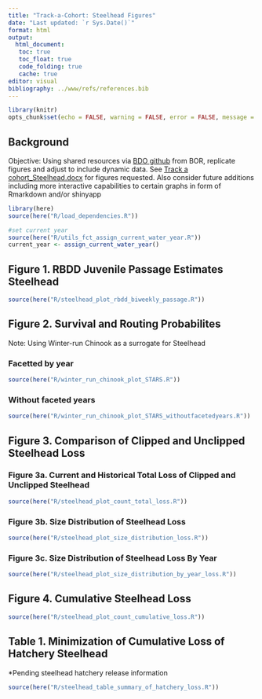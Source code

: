 ```yaml
---
title: "Track-a-Cohort: Steelhead Figures"
date: "Last updated: `r Sys.Date()`"
format: html
output:
  html_document: 
   toc: true
   toc_float: true
   code_folding: true
   cache: true 
editor: visual
bibliography: ../www/refs/references.bib
---
```


```r
library(knitr)
opts_chunk$set(echo = FALSE, warning = FALSE, error = FALSE, message = FALSE)
```

## Background

Objective: Using shared resources via [BDO github](https://github.com/BDO-Science/track-a-cohort) from BOR, replicate figures and adjust to include dynamic data. See [Track a cohort_Steelhead.docx](https://github.com/BDO-Science/track-a-cohort/blob/main/SH_Cohort/Track%20a%20Cohort_Steelhead.docx) for figures requested. Also consider future additions including more interactive capabilities to certain graphs in form of Rmarkdown and/or shinyapp

```r
library(here)
source(here("R/load_dependencies.R"))

#set current year
source(here("R/utils_fct_assign_current_water_year.R"))
current_year <- assign_current_water_year()
```

## Figure 1. RBDD Juvenile Passage Estimates Steelhead

```r
source(here("R/steelhead_plot_rbdd_biweekly_passage.R"))
```

## Figure 2. Survival and Routing Probabilites

Note: Using Winter-run Chinook as a surrogate for Steelhead

### Facetted by year

```r
source(here("R/winter_run_chinook_plot_STARS.R"))
```

### Without faceted years

```r
source(here("R/winter_run_chinook_plot_STARS_withoutfacetedyears.R"))
```

## Figure 3. Comparison of Clipped and Unclipped Steelhead Loss

### Figure 3a. Current and Historical Total Loss of Clipped and Unclipped Steelhead

```r
source(here("R/steelhead_plot_count_total_loss.R"))
```

### Figure 3b. Size Distribution of Steelhead Loss

```r
source(here("R/steelhead_plot_size_distribution_loss.R"))
```

### Figure 3c. Size Distribution of Steelhead Loss By Year

```r
source(here("R/steelhead_plot_size_distribution_by_year_loss.R"))
```

## Figure 4. Cumulative Steelhead Loss

```r
source(here("R/steelhead_plot_count_cumulative_loss.R"))
```

## Table 1. Minimization of Cumulative Loss of Hatchery Steelhead

\*Pending steelhead hatchery release information

```r
source(here("R/steelhead_table_summary_of_hatchery_loss.R"))

```
